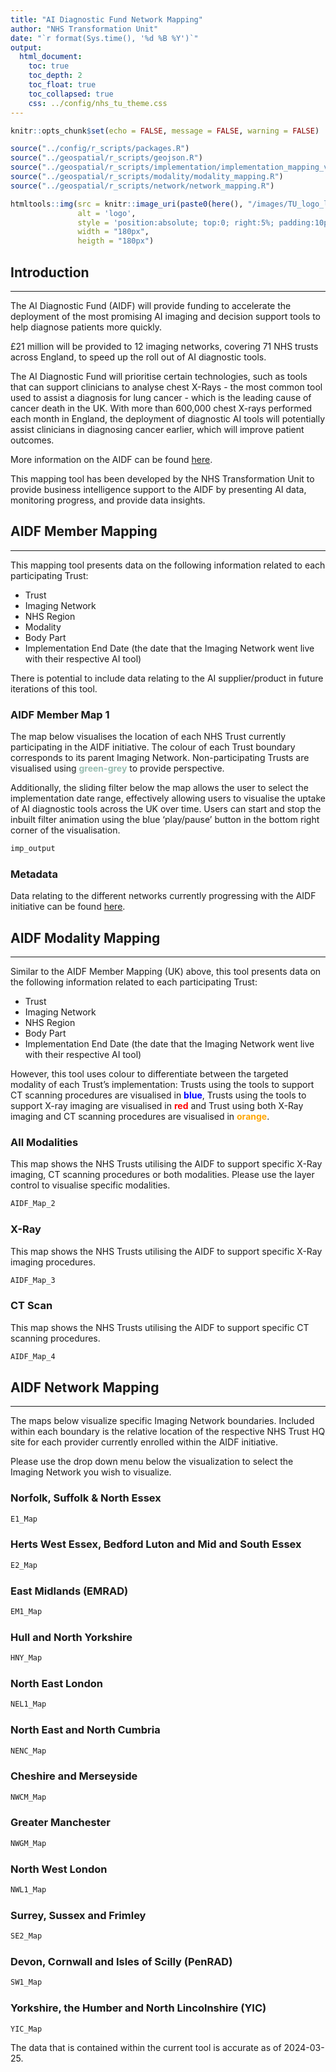 ```yaml
---
title: "AI Diagnostic Fund Network Mapping"
author: "NHS Transformation Unit"
date: "`r format(Sys.time(), '%d %B %Y')`"
output:
  html_document:
    toc: true
    toc_depth: 2
    toc_float: true
    toc_collapsed: true
    css: ../config/nhs_tu_theme.css
---
```


```r
knitr::opts_chunk$set(echo = FALSE, message = FALSE, warning = FALSE)

source("../config/r_scripts/packages.R")
source("../geospatial/r_scripts/geojson.R")
source("../geospatial/r_scripts/implementation/implementation_mapping_v2.R")
source("../geospatial/r_scripts/modality/modality_mapping.R")
source("../geospatial/r_scripts/network/network_mapping.R")

```

```r

htmltools::img(src = knitr::image_uri(paste0(here(), "/images/TU_logo_large.png")), 
               alt = 'logo', 
               style = 'position:absolute; top:0; right:5%; padding:10px;',
               width = "180px",
               heigth = "180px")

```

## Introduction
***

The AI Diagnostic Fund (AIDF) will provide funding to accelerate the deployment of the most promising AI imaging and decision support tools to help diagnose patients more quickly.

£21 million will be provided to 12 imaging networks, covering 71 NHS trusts across England, to speed up the roll out of AI diagnostic tools.

The AI Diagnostic Fund will prioritise certain technologies, such as tools that can support clinicians to analyse chest X-Rays - the most common tool used to assist a diagnosis for lung cancer - which is the leading cause of cancer death in the UK. With more than 600,000 chest X-rays performed each month in England, the deployment of diagnostic AI tools will potentially assist clinicians in diagnosing cancer earlier, which will improve patient outcomes.

More information on the AIDF can be found [here](https://transform.england.nhs.uk/ai-lab/ai-lab-programmes/ai-in-imaging/ai-diagnostic-fund/).

This mapping tool has been developed by the NHS Transformation Unit to provide business intelligence support to the AIDF by presenting AI data, monitoring progress, and provide data insights.


## AIDF Member Mapping {.tabset .tabset-fade}
***

This mapping tool presents data on the following information related to each participating Trust:

* Trust
* Imaging Network
* NHS Region
* Modality
* Body Part
* Implementation End Date (the date that the Imaging Network went live with their respective AI tool)

There is potential to include data relating to the AI supplier/product in future iterations of this tool.


### AIDF Member Map 1
The map below visualises the location of each NHS Trust currently participating in the AIDF initiative. The colour of each Trust boundary corresponds to its parent Imaging Network. Non-participating Trusts are visualised using <span style="color:#97bdb0; font-weight:bold;">green-grey</span> to provide perspective.

Additionally, the sliding filter below the map allows the user to select the implementation date range, effectively allowing users to visualise the uptake of AI diagnostic tools across the UK over time. Users can start and stop the inbuilt filter animation using the blue 'play/pause' button in the bottom right corner of the visualisation.

```r
imp_output
```

### Metadata
Data relating to the different networks currently progressing with the AIDF initiative can be found [here](https://future.nhs.uk/NationalDiagnosticsProgramme/view?objectId=45347088).

## AIDF Modality Mapping {.tabset .tabset-fade}
***

Similar to the AIDF Member Mapping (UK) above, this tool presents data on the following information related to each participating Trust:

* Trust
* Imaging Network
* NHS Region
* Body Part
* Implementation End Date (the date that the Imaging Network went live with their respective AI tool)

However, this tool uses colour to differentiate between the targeted modality of each Trust's implementation: Trusts using the tools to support CT scanning procedures are visualised in <span style="color:blue; font-weight:bold;">blue</span>, Trusts using the tools to support X-ray imaging are visualised in <span style="color:red; font-weight:bold;">red</span> and Trust using both X-Ray imaging and CT scanning procedures are visualised in <span style="color:orange; font-weight:bold;">orange</span>.


### All Modalities

This map shows the NHS Trusts utilising the AIDF to support specific X-Ray imaging, CT scanning procedures or both modalities. Please use the layer control to visualise specific modalities.

```r
AIDF_Map_2
```

### X-Ray

This map shows the NHS Trusts utilising the AIDF to support specific X-Ray imaging procedures.

```r
AIDF_Map_3
```

### CT Scan

This map shows the NHS Trusts utilising the AIDF to support specific CT scanning procedures.

```r
AIDF_Map_4
```

## AIDF Network Mapping {.tabset .tabset-dropdown}
***

The maps below visualize specific Imaging Network boundaries. Included within each boundary is the relative location of the respective NHS Trust HQ site for each provider currently enrolled within the AIDF initiative.

Please use the drop down menu below the visualization to select the Imaging Network you wish to visualize.

### Norfolk, Suffolk & North Essex

```r
E1_Map
```

### Herts West Essex, Bedford Luton and Mid and South Essex


```r
E2_Map
```

### East Midlands (EMRAD)


```r
EM1_Map
```

### Hull and North Yorkshire


```r
HNY_Map
```

### North East London


```r
NEL1_Map
```

### North East and North Cumbria


```r
NENC_Map
```

### Cheshire and Merseyside


```r
NWCM_Map
```

### Greater Manchester


```r
NWGM_Map
```

### North West London


```r
NWL1_Map
```

### Surrey, Sussex and Frimley


```r
SE2_Map
```

### Devon, Cornwall and Isles of Scilly (PenRAD)


```r
SW1_Map
```

### Yorkshire, the Humber and North Lincolnshire (YIC)


```r
YIC_Map
```

The data that is contained within the current tool is accurate as of 2024-03-25.
